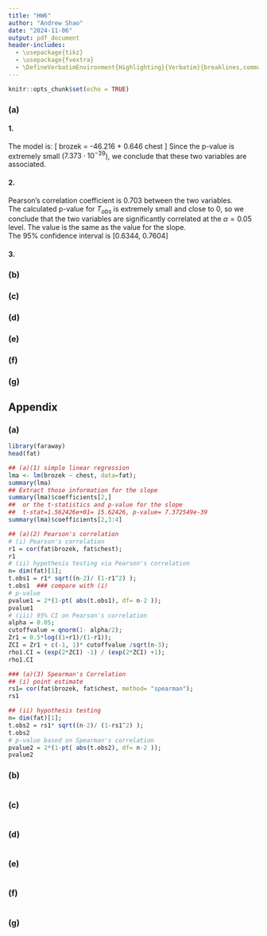 ```yaml
---
title: "HW6"
author: "Andrew Shao"
date: "2024-11-06"
output: pdf_document
header-includes: 
  - \usepackage{tikz}
  - \usepackage{fvextra}
  - \DefineVerbatimEnvironment{Highlighting}{Verbatim}{breaklines,commandchars=\\\{\}}
---
```


```r
knitr::opts_chunk$set(echo = TRUE)
```

### (a)
#### 1.
The model is: \[ brozek = -46.216 + 0.646 \cdot chest \]
Since the p-value is extremely small ($7.373 \cdot 10^{-39}$), we conclude that these two variables are associated. 

#### 2.
Pearson's correlation coefficient is 0.703 between the two variables. \
The calculated p-value for $T_{obs}$ is extremely small and close to 0, so we conclude that the two variables are significantly correlated at the $\alpha = 0.05$ level. The value is the same as the value for the slope. \
The 95% confidence interval is [0.6344, 0.7604]

#### 3.

### (b)

### (c)

### (d)

### (e)

### (f)

### (g)

## Appendix

### (a)
```r
library(faraway)
head(fat)

## (a)(1) simple linear regression
lma <- lm(brozek ~ chest, data=fat);
summary(lma)
## Extract those information for the slope 
summary(lma)$coefficients[2,] 
##  or the t-statistics and p-value for the slope
##  t-stat=1.562426e+01= 15.62426, p-value= 7.372549e-39 
summary(lma)$coefficients[2,3:4] 

## (a)(2) Pearson's correlation 
# (i) Pearson's correlation
r1 = cor(fat$brozek, fat$chest); 
r1
# (ii) hypothesis testing via Pearson's correlation 
n= dim(fat)[1];
t.obs1 = r1* sqrt((n-2)/ (1-r1^2) ); 
t.obs1  ### compare with (i)
# p-value
pvalue1 = 2*(1-pt( abs(t.obs1), df= n-2 ));
pvalue1
# (iii) 95% CI on Pearson's correlation
alpha = 0.05;
cutoffvalue = qnorm(1- alpha/2);
Zr1 = 0.5*log((1+r1)/(1-r1));
ZCI = Zr1 + c(-1, 1)* cutoffvalue /sqrt(n-3); 
rho1.CI = (exp(2*ZCI) -1) / (exp(2*ZCI) +1);
rho1.CI

### (a)(3) Spearman's Correlation 
## (i) point estimate 
rs1= cor(fat$brozek, fat$chest, method= "spearman");
rs1

## (ii) hypothesis testing 
n= dim(fat)[1];
t.obs2 = rs1* sqrt((n-2)/ (1-rs1^2) ); 
t.obs2   
# p-value based on Spearman's correlation
pvalue2 = 2*(1-pt( abs(t.obs2), df= n-2 ));
pvalue2
```

### (b)
```r
```

### (c)
```r
```

### (d)
```r
```

### (e)
```r
```

### (f)
```r
```

### (g)
```r
```
